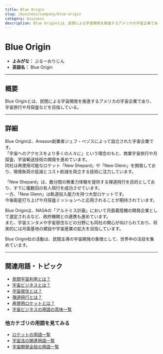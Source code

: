 ```yaml
---
title: Blue Origin
slug: /business/company/blue-origin
category: business
description: Blue Originとは、民間による宇宙開発を推進するアメリカの宇宙企業であり、宇宙旅行や月探査などを目指している。
---
```



<Head>
  <script type="application/ld+json">
    {`{
      "@context": "https://schema.org",
      "@type": "DefinedTerm",
      "name": "Blue Origin",
      "inDefinedTermSet": "https://www.space-portal.org",
      "termCode": "business/company/blue-origin",
      "description": "Blue Originとは、民間による宇宙開発を推進するアメリカの宇宙企業であり、宇宙旅行や月探査などを目指している。",
      "url": "https://www.space-portal.org/docs/business/company/blue-origin"
    }`}
  </script>
</Head>

# Blue Origin

- **よみがな：** ぶるーおりじん  
- **英語名：** Blue Origin  

---

## 概要

Blue Originとは、民間による宇宙開発を推進するアメリカの宇宙企業であり、宇宙旅行や月探査などを目指している。

---

## 詳細

Blue Originは、Amazon創業者ジェフ・ベゾスによって設立された宇宙企業です。  
「宇宙へのアクセスをより多くの人々に」という理念のもと、商業宇宙旅行や月探査、宇宙輸送技術の開発を進めています。  
同社は再使用可能なロケット「New Shepard」や「New Glenn」を開発しており、環境負荷の低減とコスト削減を両立する技術に注力しています。  

「New Shepard」は、数分間の無重力体験を提供する弾道飛行を目的としており、すでに複数回の有人飛行を成功させています。  
一方、「New Glenn」は軌道投入能力を持つ大型ロケットです。  
今後衛星打ち上げや月探査ミッションへと応用されることが期待されています。  

Blue Originは、NASAの「アルテミス計画」において月面着陸機の開発企業として選定されるなど、政府機関との連携も進めています。  
また、宇宙エンタメや宇宙居住などの分野にも同社の関心が向けられており、将来的には月面基地の建設や宇宙産業の拡大を目指しています。  

Blue Origin社の活動は、民間主導の宇宙開発の象徴として、世界中の注目を集めています。

---

## 関連用語・トピック

- [民間宇宙利用とは？](/docs/business/private-space-utilization/)
- [宇宙ビジネスとは？](/docs/business/space-business/)
- [宇宙居住とは？](/docs/environment/space-habitation/)
- [弾道飛行とは？](/docs/orbit/type/suborbital-flight/)
- [再使用ロケットとは？](/docs/rocket/type/reusable-rocket/)
- [宇宙ビジネスの用語の意味一覧](/docs/category/business/)

### 他カテゴリの用語を見てみる

- [ロケットの用語一覧](/docs/category/rocket/)
- [宇宙法の関連用語一覧](/docs/category/policy/)
- [宇宙開発全般の用語一覧](/docs/category/glossary/)

